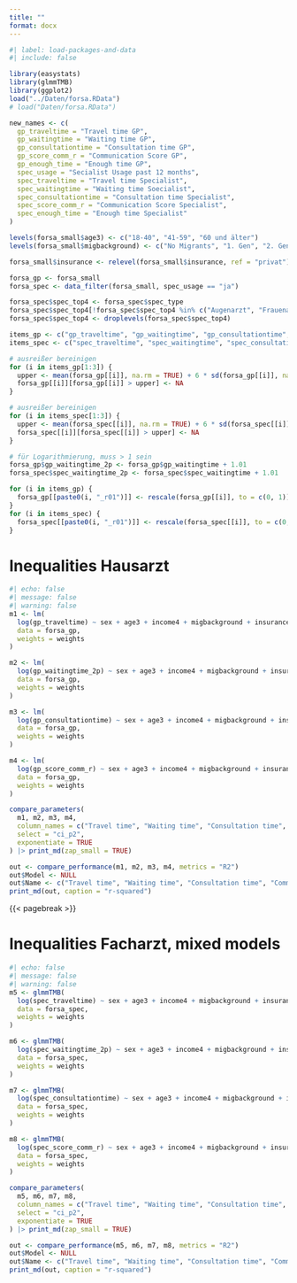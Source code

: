 ```yaml
---
title: ""
format: docx
---
```


```r
#| label: load-packages-and-data
#| include: false

library(easystats)
library(glmmTMB)
library(ggplot2)
load("../Daten/forsa.RData")
# load("Daten/forsa.RData")

new_names <- c(
  gp_traveltime = "Travel time GP",
  gp_waitingtime = "Waiting time GP",
  gp_consultationtime = "Consultation time GP",
  gp_score_comm_r = "Communication Score GP",
  gp_enough_time = "Enough time GP",
  spec_usage = "Secialist Usage past 12 months",
  spec_traveltime = "Travel time Specialist",
  spec_waitingtime = "Waiting time Soecialist",
  spec_consultationtime = "Consultation time Specialist",
  spec_score_comm_r = "Communication Score Specialist",
  spec_enough_time = "Enough time Specialist"
)

levels(forsa_small$age3) <- c("18-40", "41-59", "60 und älter")
levels(forsa_small$migbackground) <- c("No Migrants", "1. Gen", "2. Gen")

forsa_small$insurance <- relevel(forsa_small$insurance, ref = "privat")

forsa_gp <- forsa_small
forsa_spec <- data_filter(forsa_small, spec_usage == "ja")

forsa_spec$spec_top4 <- forsa_spec$spec_type
forsa_spec$spec_top4[!forsa_spec$spec_top4 %in% c("Augenarzt", "Frauenarzt", "Internisten", "Orthopäden")] <- NA
forsa_spec$spec_top4 <- droplevels(forsa_spec$spec_top4)

items_gp <- c("gp_traveltime", "gp_waitingtime", "gp_consultationtime", "gp_score_comm_r")
items_spec <- c("spec_traveltime", "spec_waitingtime", "spec_consultationtime", "spec_score_comm_r")

# ausreißer bereinigen
for (i in items_gp[1:3]) {
  upper <- mean(forsa_gp[[i]], na.rm = TRUE) + 6 * sd(forsa_gp[[i]], na.rm = TRUE)
  forsa_gp[[i]][forsa_gp[[i]] > upper] <- NA
}

# ausreißer bereinigen
for (i in items_spec[1:3]) {
  upper <- mean(forsa_spec[[i]], na.rm = TRUE) + 6 * sd(forsa_spec[[i]], na.rm = TRUE)
  forsa_spec[[i]][forsa_spec[[i]] > upper] <- NA
}

# für Logarithmierung, muss > 1 sein
forsa_gp$gp_waitingtime_2p <- forsa_gp$gp_waitingtime + 1.01
forsa_spec$spec_waitingtime_2p <- forsa_spec$spec_waitingtime + 1.01

for (i in items_gp) {
  forsa_gp[[paste0(i, "_r01")]] <- rescale(forsa_gp[[i]], to = c(0, 1))
}
for (i in items_spec) {
  forsa_spec[[paste0(i, "_r01")]] <- rescale(forsa_spec[[i]], to = c(0, 1))
}
```

# Inequalities Hausarzt

```r
#| echo: false
#| message: false
#| warning: false
m1 <- lm(
  log(gp_traveltime) ~ sex + age3 + income4 + migbackground + insurance,
  data = forsa_gp,
  weights = weights
)

m2 <- lm(
  log(gp_waitingtime_2p) ~ sex + age3 + income4 + migbackground + insurance,
  data = forsa_gp,
  weights = weights
)

m3 <- lm(
  log(gp_consultationtime) ~ sex + age3 + income4 + migbackground + insurance,
  data = forsa_gp,
  weights = weights
)

m4 <- lm(
  log(gp_score_comm_r) ~ sex + age3 + income4 + migbackground + insurance,
  data = forsa_gp,
  weights = weights
)

compare_parameters(
  m1, m2, m3, m4,
  column_names = c("Travel time", "Waiting time", "Consultation time", "Communication"),
  select = "ci_p2",
  exponentiate = TRUE
) |> print_md(zap_small = TRUE)

out <- compare_performance(m1, m2, m3, m4, metrics = "R2")
out$Model <- NULL
out$Name <- c("Travel time", "Waiting time", "Consultation time", "Communication")
print_md(out, caption = "r-squared")
```

{{< pagebreak >}}

# Inequalities Facharzt, mixed models

```r
#| echo: false
#| message: false
#| warning: false
m5 <- glmmTMB(
  log(spec_traveltime) ~ sex + age3 + income4 + migbackground + insurance + (1 | spec_type),
  data = forsa_spec,
  weights = weights
)

m6 <- glmmTMB(
  log(spec_waitingtime_2p) ~ sex + age3 + income4 + migbackground + insurance + (1 | spec_type),
  data = forsa_spec,
  weights = weights
)

m7 <- glmmTMB(
  log(spec_consultationtime) ~ sex + age3 + income4 + migbackground + insurance + (1 | spec_type),
  data = forsa_spec,
  weights = weights
)

m8 <- glmmTMB(
  log(spec_score_comm_r) ~ sex + age3 + income4 + migbackground + insurance + (1 | spec_type),
  data = forsa_spec,
  weights = weights
)

compare_parameters(
  m5, m6, m7, m8,
  column_names = c("Travel time", "Waiting time", "Consultation time", "Communication"),
  select = "ci_p2",
  exponentiate = TRUE
) |> print_md(zap_small = TRUE)

out <- compare_performance(m5, m6, m7, m8, metrics = "R2")
out$Model <- NULL
out$Name <- c("Travel time", "Waiting time", "Consultation time", "Communication")
print_md(out, caption = "r-squared")
```
